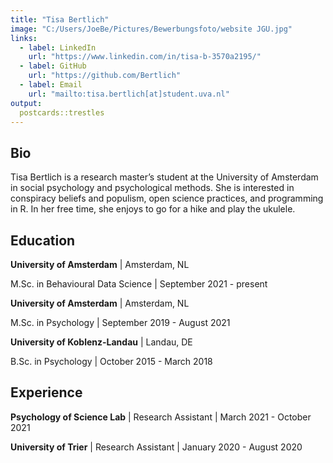 ```yaml
---
title: "Tisa Bertlich"
image: "C:/Users/JoeBe/Pictures/Bewerbungsfoto/website JGU.jpg"
links:
  - label: LinkedIn
    url: "https://www.linkedin.com/in/tisa-b-3570a2195/"
  - label: GitHub
    url: "https://github.com/Bertlich"
  - label: Email
    url: "mailto:tisa.bertlich[at]student.uva.nl"
output:
  postcards::trestles
---
```

 
## Bio

Tisa Bertlich is a research master's student at the University of Amsterdam in social psychology and psychological methods. She is interested in conspiracy beliefs and populism, open science practices, and programming in R. In her free time, she enjoys to go for a hike and play the ukulele. 

## Education

**University of Amsterdam** | Amsterdam, NL

M.Sc. in Behavioural Data Science | September 2021 - present

**University of Amsterdam** | Amsterdam, NL

M.Sc. in Psychology | September 2019 - August 2021

**University of Koblenz-Landau** | Landau, DE

B.Sc. in Psychology | October 2015 - March 2018

## Experience

**Psychology of Science Lab** | Research Assistant |  March 2021 - October 2021

**University of Trier** | Research Assistant | January 2020 - August 2020
